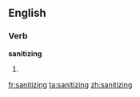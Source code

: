 ==English==

===Verb===
'''sanitizing'''

# {{present participle of|sanitize}}

[[fr:sanitizing]]
[[ta:sanitizing]]
[[zh:sanitizing]]